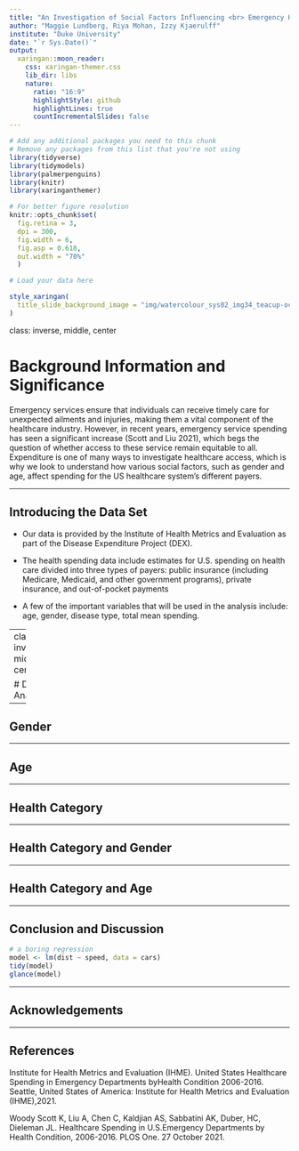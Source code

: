 ```yaml
---
title: "An Investigation of Social Factors Influencing <br> Emergency Healthcare Expenditure"
author: "Maggie Lundberg, Riya Mohan, Izzy Kjaerulff"
institute: "Duke University"
date: "`r Sys.Date()`"
output:
  xaringan::moon_reader:
    css: xaringan-themer.css
    lib_dir: libs
    nature:
      ratio: "16:9"
      highlightStyle: github
      highlightLines: true
      countIncrementalSlides: false
---
```


```r
# Add any additional packages you need to this chunk
# Remove any packages from this list that you're not using
library(tidyverse)
library(tidymodels)
library(palmerpenguins)
library(knitr)
library(xaringanthemer)
```

```r
# For better figure resolution
knitr::opts_chunk$set(
  fig.retina = 3, 
  dpi = 300, 
  fig.width = 6, 
  fig.asp = 0.618, 
  out.width = "70%"
  )
```

```r
# Load your data here
```

```r
style_xaringan(
  title_slide_background_image = "img/watercolour_sys02_img34_teacup-ocean.jpg"
)
```

class: inverse, middle, center

# Background Information and Significance

Emergency services ensure that individuals can receive timely care for unexpected ailments and injuries, making them a vital component of the healthcare industry. However, in recent years, emergency service spending has seen a significant increase (Scott and Liu 2021), which begs the question of whether access to these service remain equitable to all. Expenditure is one of many ways to investigate healthcare access, which is why we look to understand how various social factors, such as gender and age, affect spending for the US healthcare system's different payers.


---

## Introducing the Data Set

- Our data is provided by the Institute of Health Metrics and Evaluation as part of the Disease Expenditure Project (DEX).

- The health spending data include estimates for U.S. spending on health care divided into three types of payers: public insurance (including Medicare, Medicaid, and other government programs), private insurance, and out-of-pocket payments

- A few of the important variables that will be used in the analysis include: age, gender, disease type, total mean spending.



---
class: inverse, middle, center

# Data Analysis

---

## Gender

---

## Age

---

## Health Category

---

## Health Category and Gender

---

## Health Category and Age

---

## Conclusion and Discussion

```r
# a boring regression
model <- lm(dist ~ speed, data = cars)
tidy(model)
glance(model)
```

---

## Acknowledgements

---

## References

Institute for Health Metrics and Evaluation (IHME). United States Healthcare Spending in Emergency Departments byHealth Condition 2006-2016. Seattle, United States of America: Institute for Health Metrics and Evaluation (IHME),2021.

Woody Scott K, Liu A, Chen C, Kaldjian AS, Sabbatini AK, Duber, HC, Dieleman JL. Healthcare Spending in U.S.Emergency Departments by Health Condition, 2006-2016. PLOS One. 27 October 2021.
